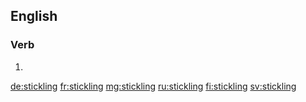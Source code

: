 ==English==

===Verb===
{{head|en}}

# {{present participle of|stickle|lang=en}}

[[de:stickling]]
[[fr:stickling]]
[[mg:stickling]]
[[ru:stickling]]
[[fi:stickling]]
[[sv:stickling]]